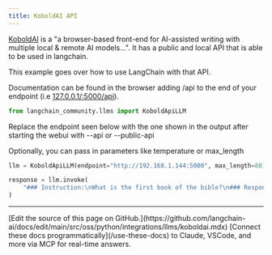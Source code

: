 ```yaml
---
title: KoboldAI API
---
```


[KoboldAI](https://github.com/KoboldAI/KoboldAI-Client) is a "a browser-based front-end for AI-assisted writing with multiple local & remote AI models...". It has a public and local API that is able to be used in langchain.

This example goes over how to use LangChain with that API.

Documentation can be found in the browser adding /api to the end of your endpoint (i.e [127.0.0.1/:5000/api](http://127.0.0.1/:5000/api)).

```python
from langchain_community.llms import KoboldApiLLM
```

Replace the endpoint seen below with the one shown in the output after starting the webui with --api or --public-api

Optionally, you can pass in parameters like temperature or max_length

```python
llm = KoboldApiLLM(endpoint="http://192.168.1.144:5000", max_length=80)
```

```python
response = llm.invoke(
    "### Instruction:\nWhat is the first book of the bible?\n### Response:"
)
```

---

<Callout icon="pen-to-square" iconType="regular">
    [Edit the source of this page on GitHub.](https://github.com/langchain-ai/docs/edit/main/src/oss/python/integrations/llms/koboldai.mdx)
</Callout>
<Tip icon="terminal" iconType="regular">
    [Connect these docs programmatically](/use-these-docs) to Claude, VSCode, and more via MCP for    real-time answers.
</Tip>
